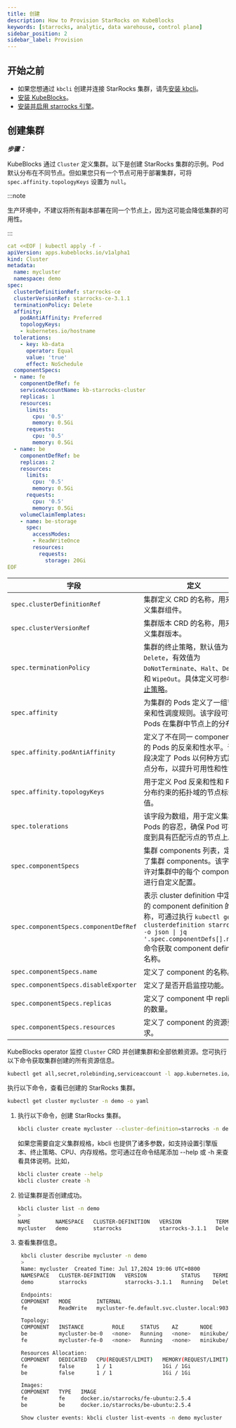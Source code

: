 ```yaml
---
title: 创建
description: How to Provision StarRocks on KubeBlocks
keywords: [starrocks, analytic, data warehouse, control plane]
sidebar_position: 2
sidebar_label: Provision
---
```



## 开始之前

- 如果您想通过 `kbcli` 创建并连接 StarRocks 集群，请先[安装 kbcli](./../installation/install-kbcli.md)。
- [安装 KubeBlocks](./../installation/install-kubeblocks.md)。
- [安装并启用 starrocks 引擎](./../installation/install-addons.md)。

## 创建集群

***步骤：***

<Tabs>

<TabItem value="kubectl" label="kubectl" default>

KubeBlocks 通过 `Cluster` 定义集群。以下是创建 StarRocks 集群的示例。Pod 默认分布在不同节点。但如果您只有一个节点可用于部署集群，可将 `spec.affinity.topologyKeys` 设置为 `null`。

:::note

生产环境中，不建议将所有副本部署在同一个节点上，因为这可能会降低集群的可用性。

:::

```yaml
cat <<EOF | kubectl apply -f -
apiVersion: apps.kubeblocks.io/v1alpha1
kind: Cluster
metadata:
  name: mycluster
  namespace: demo
spec:
  clusterDefinitionRef: starrocks-ce
  clusterVersionRef: starrocks-ce-3.1.1
  terminationPolicy: Delete
  affinity:
    podAntiAffinity: Preferred
    topologyKeys:
    - kubernetes.io/hostname
  tolerations:
    - key: kb-data
      operator: Equal
      value: 'true'
      effect: NoSchedule
  componentSpecs:
  - name: fe
    componentDefRef: fe
    serviceAccountName: kb-starrocks-cluster
    replicas: 1
    resources:
      limits:
        cpu: '0.5'
        memory: 0.5Gi
      requests:
        cpu: '0.5'
        memory: 0.5Gi
  - name: be
    componentDefRef: be
    replicas: 2
    resources:
      limits:
        cpu: '0.5'
        memory: 0.5Gi
      requests:
        cpu: '0.5'
        memory: 0.5Gi
    volumeClaimTemplates:
    - name: be-storage
      spec:
        accessModes:
        - ReadWriteOnce
        resources:
          requests:
            storage: 20Gi
EOF
```

| 字段                                   | 定义  |
|---------------------------------------|--------------------------------------|
| `spec.clusterDefinitionRef`           | 集群定义 CRD 的名称，用来定义集群组件。  |
| `spec.clusterVersionRef`              | 集群版本 CRD 的名称，用来定义集群版本。 |
| `spec.terminationPolicy`              | 集群的终止策略，默认值为 `Delete`，有效值为 `DoNotTerminate`、`Halt`、`Delete` 和 `WipeOut`。具体定义可参考 [终止策略](#终止策略)。 |
| `spec.affinity`                       | 为集群的 Pods 定义了一组节点亲和性调度规则。该字段可控制 Pods 在集群中节点上的分布。 |
| `spec.affinity.podAntiAffinity`       | 定义了不在同一 component 中的 Pods 的反亲和性水平。该字段决定了 Pods 以何种方式跨节点分布，以提升可用性和性能。 |
| `spec.affinity.topologyKeys`          | 用于定义 Pod 反亲和性和 Pod 分布约束的拓扑域的节点标签值。 |
| `spec.tolerations`                    | 该字段为数组，用于定义集群中 Pods 的容忍，确保 Pod 可被调度到具有匹配污点的节点上。 |
| `spec.componentSpecs`                 | 集群 components 列表，定义了集群 components。该字段允许对集群中的每个 component 进行自定义配置。 |
| `spec.componentSpecs.componentDefRef` | 表示 cluster definition 中定义的 component definition 的名称，可通过执行 `kubectl get clusterdefinition starrocks -o json \| jq '.spec.componentDefs[].name'` 命令获取 component definition 名称。 |
| `spec.componentSpecs.name`            | 定义了 component 的名称。  |
| `spec.componentSpecs.disableExporter` | 定义了是否开启监控功能。 |
| `spec.componentSpecs.replicas`        | 定义了 component 中 replicas 的数量。 |
| `spec.componentSpecs.resources`       | 定义了 component 的资源要求。  |

KubeBlocks operator 监控 `Cluster` CRD 并创建集群和全部依赖资源。您可执行以下命令获取集群创建的所有资源信息。

```bash
kubectl get all,secret,rolebinding,serviceaccount -l app.kubernetes.io/instance=mycluster -n demo
```

执行以下命令，查看已创建的 StarRocks 集群。

```bash
kubectl get cluster mycluster -n demo -o yaml
```

</TabItem>

<TabItem value="kbcli" label="kbcli">

1. 执行以下命令，创建 StarRocks 集群。

   ```bash
   kbcli cluster create mycluster --cluster-definition=starrocks -n demo
   ```

   如果您需要自定义集群规格，kbcli 也提供了诸多参数，如支持设置引擎版本、终止策略、CPU、内存规格。您可通过在命令结尾添加 --help 或 -h 来查看具体说明。比如，

   ```bash
   kbcli cluster create --help
   kbcli cluster create -h
   ```

2. 验证集群是否创建成功。

   ```bash
   kbcli cluster list -n demo
   >
   NAME        NAMESPACE   CLUSTER-DEFINITION   VERSION           TERMINATION-POLICY   STATUS     CREATED-TIME
   mycluster   demo        starrocks            starrocks-3.1.1   Delete               Running    Jul 17,2024 19:06 UTC+0800
   ```

3. 查看集群信息。

   ```bash
    kbcli cluster describe mycluster -n demo
    >
    Name: mycluster	 Created Time: Jul 17,2024 19:06 UTC+0800
    NAMESPACE   CLUSTER-DEFINITION   VERSION           STATUS    TERMINATION-POLICY
    demo        starrocks            starrocks-3.1.1   Running   Delete

    Endpoints:
    COMPONENT   MODE        INTERNAL                                      EXTERNAL
    fe          ReadWrite   mycluster-fe.default.svc.cluster.local:9030   <none>

    Topology:
    COMPONENT   INSTANCE         ROLE     STATUS    AZ       NODE                    CREATED-TIME
    be          mycluster-be-0   <none>   Running   <none>   minikube/192.168.49.2   Jul 17,2024 19:06 UTC+0800
    fe          mycluster-fe-0   <none>   Running   <none>   minikube/192.168.49.2   Jul 17,2024 19:06 UTC+0800

    Resources Allocation:
    COMPONENT   DEDICATED   CPU(REQUEST/LIMIT)   MEMORY(REQUEST/LIMIT)   STORAGE-SIZE   STORAGE-CLASS
    fe          false       1 / 1                1Gi / 1Gi               data:20Gi      standard
    be          false       1 / 1                1Gi / 1Gi               data:20Gi      standard

    Images:
    COMPONENT   TYPE   IMAGE
    fe          fe     docker.io/starrocks/fe-ubuntu:2.5.4
    be          be     docker.io/starrocks/be-ubuntu:2.5.4

    Show cluster events: kbcli cluster list-events -n demo mycluster
   ```

</TabItem>

</Tabs>